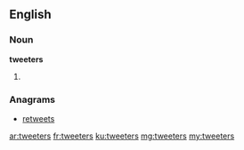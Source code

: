 ==English==

===Noun===
'''tweeters'''

# {{plural of|tweeter}}

===Anagrams===
* [[retweets#English|retweets]]

[[ar:tweeters]]
[[fr:tweeters]]
[[ku:tweeters]]
[[mg:tweeters]]
[[my:tweeters]]